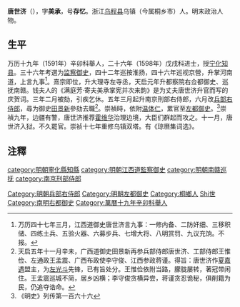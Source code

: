 '''唐世济'''（{{bd|1570年||1649年||Tang}}），字'''美承'''，号'''存忆'''。浙江[[乌程县|乌程县]]乌镇（今属桐乡市）人。明末政治人物。

==生平==
万历十九年（1591年）辛卯科舉人，二十六年（1598年）戊戌科进士，授[[宁化|宁化]][[知县|知县]]。三十六年考選为[[监察御史|监察御史]]，四十二年巡按淮扬，四十六年巡视京營，升掌河南道，上言九事<ref>万历四十七年三月，江西道御史唐世济言九事：一修内备、二防奸细、三移积储、四练土兵、五验火器、六募步兵、七增大将、八明赏罚、九议充饷。不报。</ref>。熹宗即位，升大理寺左寺丞，天启元年升都察院右佥都御史、巡抚南赣。钱夫人的《满庭芳·寄夫美承掌宪并次来韵》是为丈夫唐世济升官而写的庆贺词。三年二月被劾，引疾乞休。五年三月起升南京刑部右侍郎，六月改[[兵部右侍郎|兵部右侍郎]]，尋为御史[[田景新|田景新]]參劾去職<ref>天启五年十一月辛未，广西道御史田景新再参兵部侍郎唐世济、工部侍郎王惟俭、左通政王孟震、广西布政使李守俊、江西参政蒋谨。得旨：唐世济作[[夏嘉遇|夏嘉遇]]盟主，为[[左光斗|左光斗]]先锋，已有旨处分。王惟俭依附当路，朦胧屡转，著冠带闲住。王孟震巡城不简，居乡凶横；李守俊贪横异尝，蒋谨贪忍诡秘，俱削籍为民，仍追夺诰命。</ref>。崇禎時，依附[[温体仁|温体仁]]，累官至[[左都御史|左都御史]]。<ref>《明史》列传第一百六十六</ref>崇禎九年，边疆有警，唐世济推荐[[霍维华|霍维华]]治理边境，大臣们群起而攻之。十一月，唐世济入狱。不久罷官。崇祯十七年重修乌镇双塔。有《琼爢集词选》。

== 注釋 ==
{{reflist}}

{{萬曆二十六年戊戌科殿試金榜}}
{{DEFAULTSORT:Tang唐}}
[[category:明朝寧化縣知縣|category:明朝寧化縣知縣]]
[[category:明朝江西道監察御史|category:明朝江西道監察御史]]
[[category:明朝南赣巡抚|category:明朝南赣巡抚]]
[[category:南京刑部侍郎|category:南京刑部侍郎]]
[[Category:明朝兵部右侍郎|Category:明朝兵部右侍郎]]
[[Category:明朝左都御史|Category:明朝左都御史]]
[[Category:桐鄉人|Category:桐鄉人]]
[[Category:唐姓|Shi世]]
[[Category:南明右都御史|Category:南明右都御史]]
[[Category:萬曆十九年辛卯科舉人|Category:萬曆十九年辛卯科舉人]]